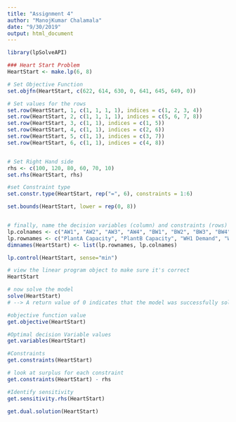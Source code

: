 ---
title: "Assignment 4"
author: "ManojKumar Chalamala"
date: "9/30/2019"
output: html_document
---

```{r}
library(lpSolveAPI)

### Heart Start Problem
HeartStart <- make.lp(6, 8)

# Set Objective Function
set.objfn(HeartStart, c(622, 614, 630, 0, 641, 645, 649, 0))

# Set values for the rows
set.row(HeartStart, 1, c(1, 1, 1, 1), indices = c(1, 2, 3, 4))
set.row(HeartStart, 2, c(1, 1, 1, 1), indices = c(5, 6, 7, 8))
set.row(HeartStart, 3, c(1, 1), indices = c(1, 5))
set.row(HeartStart, 4, c(1, 1), indices = c(2, 6))
set.row(HeartStart, 5, c(1, 1), indices = c(3, 7))
set.row(HeartStart, 6, c(1, 1), indices = c(4, 8))


# Set Right Hand side
rhs <- c(100, 120, 80, 60, 70, 10)
set.rhs(HeartStart, rhs)

#set Constraint type
set.constr.type(HeartStart, rep("=", 6), constraints = 1:6)

set.bounds(HeartStart, lower = rep(0, 8))


# finally, name the decision variables (column) and constraints (rows)
lp.colnames <- c("AW1", "AW2", "AW3", "AW4", "BW1", "BW2", "BW3", "BW4")
lp.rownames <- c("PlantA Capacity", "PlantB Capacity", "WH1 Demand", "WH2 Demand", "WH3 Demand", "WH4 Demand")
dimnames(HeartStart) <- list(lp.rownames, lp.colnames)

lp.control(HeartStart, sense="min")

# view the linear program object to make sure it's correct
HeartStart

# now solve the model
solve(HeartStart)
# --> A return value of 0 indicates that the model was successfully solved.

#objective function value
get.objective(HeartStart)

#Optimal decision Variable values
get.variables(HeartStart)

#Constraints
get.constraints(HeartStart)

# look at surplus for each constraint
get.constraints(HeartStart) - rhs

#Identify sensitivity
get.sensitivity.rhs(HeartStart)

get.dual.solution(HeartStart)
```


